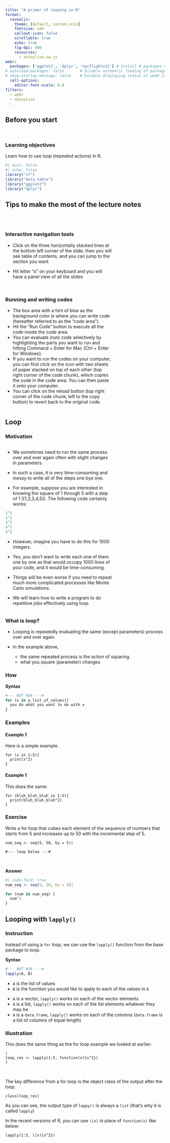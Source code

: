 ```yaml
---
title: "A primer of looping in R"
format: 
  revealjs: 
    theme: [default, custom.scss]
    fontsize: 1em
    callout-icon: false
    scrollable: true
    echo: true
    fig-dpi: 400
    resources: 
      - shinylive-sw.js
webr:
  packages: ['ggplot2', 'dplyr', 'nycflights13'] # Install R packages on document open
# autoload-packages: false       # Disable automatic loading of packages
# show-startup-message: false    # Disable displaying status of webR initialization
  cell-options:
    editor-font-scale: 0.8
filters:
  - webr
  - shinylive
---
```



## Before you start

<br>

### Learning objectives

Learn how to use loop (repeated actions) in R.

```r
#| eval: false
#| echo: false
library("sf")
library("data.table")
library("ggplot2")
library("dplyr")
```


## Tips to make the most of the lecture notes

<br>

::: {.columns}

::: {.column width="70%"}
### Interactive navigation tools

+ Click on the three horizontally stacked lines at the bottom left corner of the slide, then you will see table of contents, and you can jump to the section you want

+ Hit letter "o" on your keyboard and you will have a panel view of all the slides

<br>

### Running and writing codes

+ The box area with a hint of blue as the background color is where you can write code (hereafter referred to as the "code area").
+ Hit the "Run Code" button to execute all the code inside the code area.
+ You can evaluate (run) code selectively by highlighting the parts you want to run and hitting Command + Enter for Mac (Ctrl + Enter for Windows).
+ If you want to run the codes on your computer, you can first click on the icon with two sheets of paper stacked on top of each other (top right corner of the code chunk), which copies the code in the code area. You can then paste it onto your computer.
+ You can click on the reload button (top right corner of the code chunk, left to the copy button) to revert back to the original code.


:::
::: {.column width="30%"}
:::
:::

## Loop

::: {.panel-tabset}


### Motivation

::: {.columns}

::: {.column width="70%"}
+ We sometimes need to run the same process over and over again often with slight changes in parameters. 
 
+ In such a case, it is very time-consuming and messy to write all of the steps one bye one. 

+ For example, suppose you are interested in knowing the square of 1 through 5 with a step of 1 ([1,2,3,4,5]). The following code certainly works:

```r
1^2
2^2
3^2
4^2
5^2
```

+ However, imagine you have to do this for 1000 integers. 

+ Yes, you don’t want to write each one of them one by one as that would occupy 1000 lines of your code, and it would be time-consuming. 

+ Things will be even worse if you need to repeat much more complicated processes like Monte Carlo simulations.
+ We will learn how to write a program to do repetitive jobs effectively using loop.
:::
<!--end of the 1st column-->
::: {.column width="30%"}

:::
<!--end of the 2nd column-->
:::
<!--end of the columns-->

### What is loop?

+ Looping is repeatedly evaluating the same (except parameters) process over and over again. 

+ In the example above, 
  * the same repeated process is the action of squaring 
  * what you square (parameter) changes 

### How

**Syntax** 

```r
#--- NOT RUN ---#
for (x in a_list_of_values){
  you do what you want to do with x
}
```

### Examples

::: {.panel-tabset}

#### Example 1

Here is a simple example.

```webr-r
for (x in 1:5){
  print(x^2)
}  
```

#### Example 1

This does the same:

```webr-r
for (bluh_bluh_bluh in 1:5){
  print(bluh_bluh_bluh^2)
}  
```
:::
<!--end of panel-->

### Exercise

Write a for loop that cubes each element of the sequence of numbers that starts from 5 and increases up to 50 with the incremental step of 5.

```webr-r
num_seq <- seq(5, 50, by = 5)| 

#--- loop below ---#

```

<br>

**Answer**
```r
#| code-fold: true
num_seq <- seq(5, 50, by = 5)| 

for (num in num_seq) {
  num^3
}
```

:::
<!--end of panel-->

## Looping with `lapply()`

::: {.panel-tabset}

### Instruction

Instead of using a `for` loop, we can use the `lapply()` function from the base package to loop.

**Syntax**

```r
#--- NOT RUN ---#
lapply(A, B)
```

+ `A` is the list of values 
+ `B` is the function you would like to apply to each of the values in `A` 

:::{.callout-note}
+ `A` is a vector, `lapply()` works on each of the vector elements
+ `A` is a list, `lapply()` works on each of the list elements whatever they may be 
+ `A` is a `data.frame`, `lapply()` works on each of the columns (`data.frame` is a list of columns of equal length)
:::

### Illustration

This does the same thing as the for loop example we looked at earlier:

```webr-r
(
loop_res <- lapply(1:5, function(x){x^2})  
)
```

<br>

The key difference from a for loop is the object class of the output after the loop. 

```webr-r
class(loop_res)
```

As you can see, the output type of `lappy()` is always a `list` (that's why it is called `lapply`)

In the recent versions of R, you can use `\(x)` in place of `function(x)` like below:

```webr-r
lapply(1:5, \(x){x^2})
```

:::
<!--end of panel-->

